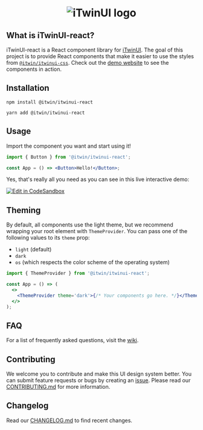
<Meta title='Overview' />

<center>
  <h1>
    <picture>
      <source
        media='(prefers-color-scheme: dark)'
        srcSet='https://itwinplatformcdn.azureedge.net/iTwinUI/iTwinUI-new-dark-logo.png'
      />
      <img
        src='https://itwinplatformcdn.azureedge.net/iTwinUI/iTwinUI-new-logo.png'
        alt='iTwinUI logo'
      />
    </picture>
  </h1>
</center>

## What is iTwinUI-react?

iTwinUI-react is a React component library for [iTwinUI](https://github.com/iTwin/iTwinUI).
The goal of this project is to provide React components that make it easier to use the styles from [`@itwin/itwinui-css`](https://github.com/iTwin/iTwinUI/tree/main/packages/itwinui-css). Check out the [demo website](https://itwin.github.io/iTwinUI-react) to see the components in action.

## Installation

```
npm install @itwin/itwinui-react
```

```
yarn add @itwin/itwinui-react
```

## Usage

Import the component you want and start using it!

```jsx
import { Button } from '@itwin/itwinui-react';

const App = () => <Button>Hello!</Button>;
```

Yes, that's really all you need as you can see in this live interactive demo:

[![Edit in CodeSandbox](https://assets.codesandbox.io/github/button-edit-lime.svg)](https://codesandbox.io/s/github/iTwin/iTwinUI/tree/main/playgrounds/cra?file=/src/App.jsx)

## Theming

By default, all components use the light theme, but we recommend wrapping your root element with `ThemeProvider`. You can pass one of the following values to its `theme` prop:

- `light` (default)
- `dark`
- `os` (which respects the color scheme of the operating system)

```jsx
import { ThemeProvider } from '@itwin/itwinui-react';

const App = () => (
  <>
    <ThemeProvider theme='dark'>{/* Your components go here. */}</ThemeProvider>
  </>
);
```

## FAQ

For a list of frequently asked questions, visit the [wiki](https://github.com/iTwin/iTwinUI/wiki/FAQ).

## Contributing

We welcome you to contribute and make this UI design system better. You can submit feature requests or bugs by creating an [issue](https://github.com/iTwin/iTwinUI/issues).
Please read our [CONTRIBUTING.md](https://github.com/iTwin/iTwinUI/blob/main/CONTRIBUTING.md) for more information.

## Changelog

Read our [CHANGELOG.md](https://github.com/iTwin/iTwinUI/blob/main/packages/itwinui-react/CHANGELOG.md) to find recent changes.
